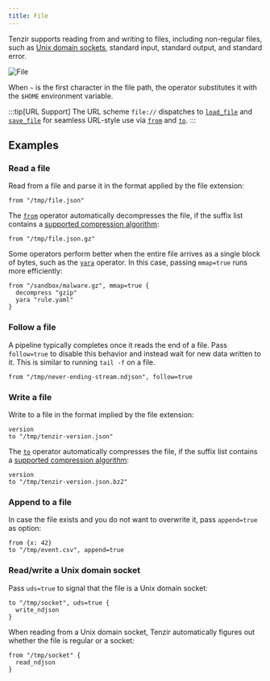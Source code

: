 ```yaml
---
title: File
---
```


Tenzir supports reading from and writing to files, including non-regular files,
such as [Unix domain sockets](https://en.wikipedia.org/wiki/Unix_domain_socket),
standard input, standard output, and standard error.

![File](file.svg)

When `~` is the first character in the file path, the operator substitutes it
with the `$HOME` environment variable.

:::tip[URL Support]
The URL scheme `file://` dispatches to
[`load_file`](/reference/operators/load_file) and
[`save_file`](/reference/operators/save_file) for seamless URL-style use via
[`from`](/reference/operators/from) and
[`to`](/reference/operators/to).
:::

## Examples

### Read a file

Read from a file and parse it in the format applied by the file extension:

```tql
from "/tmp/file.json"
```

The [`from`](/reference/operators/from) operator automatically decompresses the
file, if the suffix list contains a [supported compression
algorithm](/reference/operators/from#compression):

```tql
from "/tmp/file.json.gz"
```

Some operators perform better when the entire file arrives as a single block of
bytes, such as the [`yara`](/reference/operators/yara) operator. In this
case, passing `mmap=true` runs more efficiently:

```tql
from "/sandbox/malware.gz", mmap=true {
  decompress "gzip"
  yara "rule.yaml"
}
```

### Follow a file

A pipeline typically completes once it reads the end of a file. Pass
`follow=true` to disable this behavior and instead wait for new data written to
it. This is similar to running `tail -f` on a file.

```
from "/tmp/never-ending-stream.ndjson", follow=true
```

### Write a file

Write to a file in the format implied by the file extension:

```tql
version
to "/tmp/tenzir-version.json"
```

The [`to`](/reference/operators/to) operator automatically compresses the
file, if the suffix list contains a [supported compression
algorithm](/reference/operators/to#compression):

```tql
version
to "/tmp/tenzir-version.json.bz2"
```

### Append to a file

In case the file exists and you do not want to overwrite it, pass `append=true`
as option:

```tql
from {x: 42}
to "/tmp/event.csv", append=true
```

### Read/write a Unix domain socket

Pass `uds=true` to signal that the file is a Unix domain socket:

```tql
to "/tmp/socket", uds=true {
  write_ndjson
}
```

When reading from a Unix domain socket, Tenzir automatically figures out whether
the file is regular or a socket:

```tql
from "/tmp/socket" {
  read_ndjson
}
```
